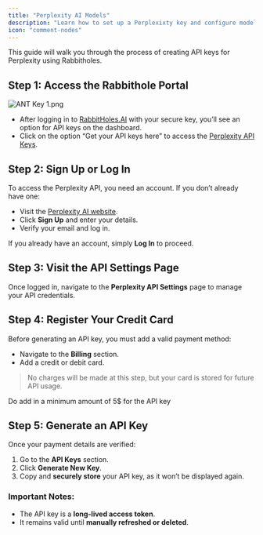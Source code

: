 ```yaml
---
title: "Perplexity AI Models"
description: "Learn how to set up a Perplexixty key and configure models in RabbitHoles."
icon: "comment-nodes"
---
```


This guide will walk you through the process of creating API keys for Perplexity using Rabbitholes. 

## Step 1: Access the Rabbithole Portal

![ANT Key 1.png](https://prod-files-secure.s3.us-west-2.amazonaws.com/953b4c50-29ab-4fca-aedf-c589f07d5485/bb091182-bed6-4dfd-956f-95e6f079816e/ANT_Key_1.png)

- After logging in to [RabbitHoles.AI](http://RabbitHoles.AI) with your secure key, you’ll see an option for API keys on the dashboard.
- Click on the option “Get your API keys here” to access the [Perplexity API Keys](https://www.perplexity.ai/settings/api).

## Step 2: Sign Up or Log In

To access the Perplexity API, you need an account. If you don’t already have one:

- Visit the [Perplexity AI website](https://www.perplexity.ai).
- Click **Sign Up** and enter your details.
- Verify your email and log in.

If you already have an account, simply **Log In** to proceed.

## Step 3: Visit the API Settings Page

Once logged in, navigate to the **Perplexity API Settings** page to manage your API credentials.

## Step 4: Register Your Credit Card

Before generating an API key, you must add a valid payment method:

- Navigate to the **Billing** section.
- Add a credit or debit card.

> No charges will be made at this step, but your card is stored for future API usage.

Do add in a minimum amount of 5$ for the API key

## Step 5: Generate an API Key

Once your payment details are verified:

1. Go to the **API Keys** section.
2. Click **Generate New Key**.
3. Copy and **securely store** your API key, as it won’t be displayed again.

### Important Notes:
- The API key is a **long-lived access token**.
- It remains valid until **manually refreshed or deleted**.